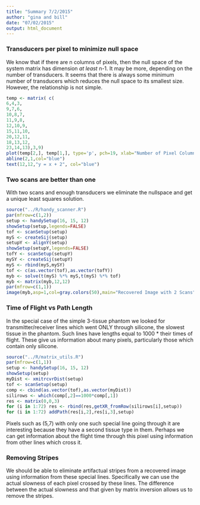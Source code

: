 ```yaml
---
title: "Summary 7/2/2015"
author: "gina and bill"
date: "07/02/2015"
output: html_document
---
```


### Transducers per pixel to minimize null space

We know that if there are n columns of pixels, then the null space of the system matrix has dimension *at least* n-1. It may be more, depending on the number of transducers. It seems that there is always some minimum number of transducers which reduces the null space to its smallest size. However, the relationship is not simple.

```r
temp <- matrix( c(
6,4,3,
9,7,6,
10,8,7,
11,9,8,
12,10,9,
15,11,10,
20,12,11,
18,13,12,
23,14,13),3,9)
plot(temp[2,], temp[1,], type='p', pch=19, xlab="Number of Pixel Columns", ylab="Minimum Number of Transducers", main="Conjectured Minimum Number of Transducers\nto Minimize Null Space")
abline(2,1,col="blue")
text(12,12,"y = x + 2", col="blue")
```

### Two scans are better than one

With two scans and enough transducers we eliminate the nullspace and get a unique least squares solution.

```r
source("../R/handy_scanner.R")
par(mfrow=c(1,2))
setup <- handySetup(16, 15, 12)
showSetup(setup,legends=FALSE)
tof <- scanSetup(setup)
myS <- createSij(setup)
setupY <- alignY(setup)
showSetup(setupY,legends=FALSE)
tofY <- scanSetup(setupY)
mySY <- createSij(setupY)
myS <- rbind(myS,mySY)
tof <- c(as.vector(tof),as.vector(tofY))
myb <- solve(t(myS) %*% myS,t(myS) %*% tof)
myb <- matrix(myb,12,12)
par(mfrow=c(1,1))
image(myb,asp=1,col=gray.colors(50),main="Recovered Image with 2 Scans",xlab="x",ylab="y")
```

### Time of Flight vs Path Length

In the special case of the simple 3-tissue phantom we looked for transmitter/receiver lines which went ONLY through silicone, the slowest tissue in the phantom. Such lines have lengths equal to 1000 * their times of flight. These give us information about many pixels, particularly those which contain only silicone.


```r
source("../R/matrix_utils.R")
par(mfrow=c(1,1))
setup <- handySetup(16, 15, 12)
showSetup(setup)
myDist <- xmitrcvrDist(setup)
tof <- scanSetup(setup)
comp <- cbind(as.vector(tof),as.vector(myDist))
silirows <- which(comp[,2]==1000*comp[,1])
res <- matrix(0,0,3)
for (i in 1:72) res <- rbind(res,getXR_fromRow(silirows[i],setup))
for (i in 1:72) addPath(res[i,2],res[i,3],setup)

```

Pixels such as (5,7) with only one such special line going through it are interesting because they have a second tissue type in them. Perhaps we can get information about the flight time through this pixel using information from other lines which cross it.

### Removing Stripes

We should be able to eliminate artifactual stripes from a recovered image using information from these special lines. Specifically we can use the actual slowness of each pixel crossed by these lines. The difference between the actual slowness and that given by matrix inversion allows us to remove the stripes.